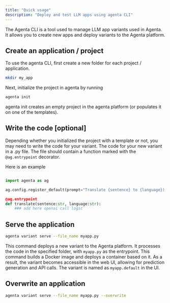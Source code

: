 ```yaml
---
title: "Quick usage"
description: "Deploy and test LLM apps using agenta CLI"
---
```



The Agenta CLI is a tool used to manage LLM app variants used in Agenta. It allows you to create new apps and deploy variants to the Agenta platform. 

## Create an application / project

To use the agenta CLI, first create a new folder for each project / application.

```bash
mkdir my_app
```

Next, initialize the project in agenta by running

```bash
agenta init
```

agenta init creates an empty project in the agenta platform (or populates it on one of the templates).

## Write the code [optional]
Depending whether you initialized the project with a template or not, you may need to write the code for your variant.
The code for your new variant in a .py file. The file should contain a function marked with the `@ag.entrypoint` decorator. 

Here is an example
```python

import agenta as ag

ag.config.register_default(prompt="Translate {sentence} to {language})

@ag.entrypoint
def translate(sentence:str, language:str):
    ### add here openai call logic
```
## Serve the application

```bash
agenta variant serve --file_name myapp.py
```

This command deploys a new variant to the Agenta platform. It processes the code in the specified folder, with `myapp.py` as the entrypoint. This command builds a Docker image and deploys a container based on it. As a result, the variant becomes accessible in the web UI, allowing for prediction generation and API calls. The variant is named as `myapp.default` in the UI.


## Overwrite an application

```bash
agenta variant serve --file_name myapp.py --overwrite
```